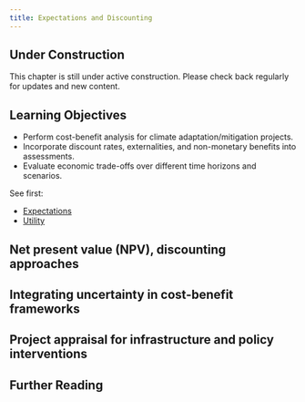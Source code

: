 ```yaml
---
title: Expectations and Discounting
---
```


::: {.callout-note}
## Under Construction
This chapter is still under active construction. Please check back regularly for updates and new content.
:::

::: {.callout-tip}
## Learning Objectives

- Perform cost-benefit analysis for climate adaptation/mitigation projects.
- Incorporate discount rates, externalities, and non-monetary benefits into assessments.
- Evaluate economic trade-offs over different time horizons and scenarios.
:::

See first:

- [Expectations](../fundamentals/probability-stats.qmd#expectations)
- [Utility](../fundamentals/bayes.qmd#bayesian-utility-theory)

## Net present value (NPV), discounting approaches

## Integrating uncertainty in cost-benefit frameworks

## Project appraisal for infrastructure and policy interventions

## Further Reading {.unnumbered}
